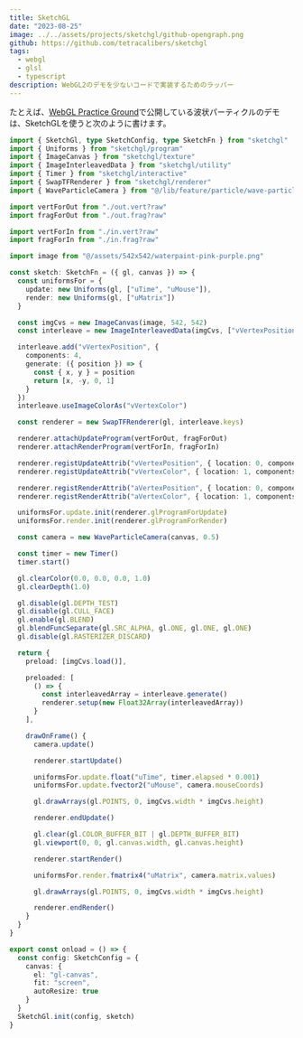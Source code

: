 ```yaml
---
title: SketchGL
date: "2023-08-25"
image: ../../assets/projects/sketchgl/github-opengraph.png
github: https://github.com/tetracalibers/sketchgl
tags:
  - webgl
  - glsl
  - typescript
description: WebGL2のデモを少ないコードで実装するためのラッパー
---
```




たとえば、[WebGL Practice Ground](/projects/webgl-practice-ground)で公開している波状パーティクルのデモは、SketchGLを使うと次のように書けます。

<DemoLinkWithResult
  url="https://tetracalibers.github.io/webgl-practice-ground/particle-wave-texture/"
  result={img_WaveParticle}
  title="WebGL2による波状パーティクル"
/>

```ts
import { SketchGl, type SketchConfig, type SketchFn } from "sketchgl"
import { Uniforms } from "sketchgl/program"
import { ImageCanvas } from "sketchgl/texture"
import { ImageInterleavedData } from "sketchgl/utility"
import { Timer } from "sketchgl/interactive"
import { SwapTFRenderer } from "sketchgl/renderer"
import { WaveParticleCamera } from "@/lib/feature/particle/wave-particle-camera"

import vertForOut from "./out.vert?raw"
import fragForOut from "./out.frag?raw"

import vertForIn from "./in.vert?raw"
import fragForIn from "./in.frag?raw"

import image from "@/assets/542x542/waterpaint-pink-purple.png"

const sketch: SketchFn = ({ gl, canvas }) => {
  const uniformsFor = {
    update: new Uniforms(gl, ["uTime", "uMouse"]),
    render: new Uniforms(gl, ["uMatrix"])
  }

  const imgCvs = new ImageCanvas(image, 542, 542)
  const interleave = new ImageInterleavedData(imgCvs, ["vVertexPosition", "vVertexColor"])

  interleave.add("vVertexPosition", {
    components: 4,
    generate: ({ position }) => {
      const { x, y } = position
      return [x, -y, 0, 1]
    }
  })
  interleave.useImageColorAs("vVertexColor")

  const renderer = new SwapTFRenderer(gl, interleave.keys)

  renderer.attachUpdateProgram(vertForOut, fragForOut)
  renderer.attachRenderProgram(vertForIn, fragForIn)

  renderer.registUpdateAttrib("vVertexPosition", { location: 0, components: 4 })
  renderer.registUpdateAttrib("vVertexColor", { location: 1, components: 4 })

  renderer.registRenderAttrib("aVertexPosition", { location: 0, components: 4 })
  renderer.registRenderAttrib("aVertexColor", { location: 1, components: 4 })

  uniformsFor.update.init(renderer.glProgramForUpdate)
  uniformsFor.render.init(renderer.glProgramForRender)

  const camera = new WaveParticleCamera(canvas, 0.5)

  const timer = new Timer()
  timer.start()

  gl.clearColor(0.0, 0.0, 0.0, 1.0)
  gl.clearDepth(1.0)

  gl.disable(gl.DEPTH_TEST)
  gl.disable(gl.CULL_FACE)
  gl.enable(gl.BLEND)
  gl.blendFuncSeparate(gl.SRC_ALPHA, gl.ONE, gl.ONE, gl.ONE)
  gl.disable(gl.RASTERIZER_DISCARD)

  return {
    preload: [imgCvs.load()],

    preloaded: [
      () => {
        const interleavedArray = interleave.generate()
        renderer.setup(new Float32Array(interleavedArray))
      }
    ],

    drawOnFrame() {
      camera.update()

      renderer.startUpdate()

      uniformsFor.update.float("uTime", timer.elapsed * 0.001)
      uniformsFor.update.fvector2("uMouse", camera.mouseCoords)

      gl.drawArrays(gl.POINTS, 0, imgCvs.width * imgCvs.height)

      renderer.endUpdate()

      gl.clear(gl.COLOR_BUFFER_BIT | gl.DEPTH_BUFFER_BIT)
      gl.viewport(0, 0, gl.canvas.width, gl.canvas.height)

      renderer.startRender()

      uniformsFor.render.fmatrix4("uMatrix", camera.matrix.values)

      gl.drawArrays(gl.POINTS, 0, imgCvs.width * imgCvs.height)

      renderer.endRender()
    }
  }
}

export const onload = () => {
  const config: SketchConfig = {
    canvas: {
      el: "gl-canvas",
      fit: "screen",
      autoResize: true
    }
  }
  SketchGl.init(config, sketch)
}
```
